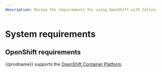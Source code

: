 ```yaml
---
description: Review the requirements for using OpenShift with Calico.
---
```



# System requirements

<ReqsSys orch='OpenShift' />

## OpenShift requirements

{{prodname}} supports the [OpenShift Container Platform](https://docs.openshift.com/).

<ReqsKernel />
